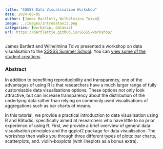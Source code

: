 ```yaml
---
title: "SGSSS Data Visualisation Workshop"
date: 2024-06-05
author: [James Bartlett, Wilhelmiina Toivo]
image: ../images/introdataviz.png
categories: [workshop, dataviz]
url: https://bartlettje.github.io/SGSSS-workshop/
---
```


James Bartlett and Wilhelmiina Toivo presented a workshop on data visualisation to the [SGSSS Summer School](https://social.sgsss.ac.uk/summer-school-2024). You can [view some of the student creations](https://padlet.com/jamesbartlett1/sgsss-2024-data-visualisation-t7yzkd0lympfleb6).

### Abstract

In addition to benefiting reproducibility and transparency, one of the advantages of using R is that researchers have a much larger range of fully customisable data visualisations options. These options not only look attractive, but can increase transparency about the distribution of the underlying data rather than relying on commonly used visualisations of aggregations such as bar charts of means.

In this tutorial, we provide a practical introduction to data visualisation using R and RStudio, specifically aimed at researchers who have little to no prior experience of using R. First, we provide a brief overview of general data visualisation principles and the ggplot2 package for data visualisation. The workshop then walks you through three different types of plots: bar charts, scatterplots, and. violin-boxplots (with lineplots as a bonus extra).
